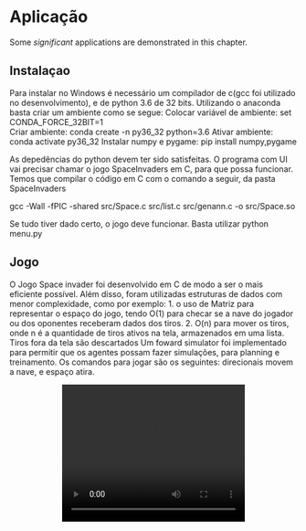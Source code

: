 # Aplicação {#app}

Some _significant_ applications are demonstrated in this chapter.

## Instalaçao

Para instalar no Windows é necessário um compilador de c(gcc foi utilizado no desenvolvimento), e de python 3.6 de 32 bits. Utilizando o anaconda basta criar um ambiente como se segue:
Colocar variável de ambiente: set CONDA_FORCE_32BIT=1     
Criar ambiente: conda create -n py36_32 python=3.6
Ativar ambiente:  conda activate py36_32
Instalar numpy e pygame: pip install numpy,pygame  

As depedências do python devem ter sido satisfeitas. O programa com UI vai precisar chamar o jogo SpaceInvaders em C, para que possa funcionar. Temos que compilar o código em C com o comando a seguir, da pasta SpaceInvaders

gcc -Wall -fPIC -shared src/Space.c src/list.c src/genann.c -o src/Space.so

Se tudo tiver dado certo, o jogo deve funcionar. Basta utilizar python menu.py


## Jogo

O Jogo Space invader foi desenvolvido em C de modo a ser o mais eficiente possível. Além disso, foram utilizadas estruturas de dados com menor complexidade, como por exemplo:
1. o uso de Matriz para representar o espaço do jogo, tendo O(1) para checar se a nave do jogador ou dos oponentes receberam dados dos tiros.
2. O(n) para mover os tiros, onde n é a quantidade de tiros ativos na tela, armazenados em uma lista. Tiros fora da tela são descartados
Um foward simulator foi implementado para permitir que os agentes possam fazer simulações, para planning e treinamento.
Os comandos para jogar são os seguintes: direcionais movem a nave, e espaço atira.

<center>
<video width="320" height="240" controls>
  <source src="content/demo.mp4" type="video/mp4">
</video>
</center>
